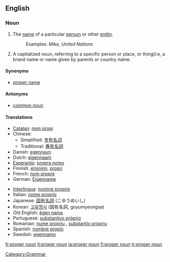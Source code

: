 ==English==
===Noun===
{{wikipedia}}
{{en-noun|sg=[[proper]] [[noun]]}}
# The [[name]] of a particular [[person]] or other [[entity]]. 
#: Examples: ''Mike'', ''United Nations''
#A capitalized noun, referring to a specific person or place, or thing(i:e, a brand name or name given by parents or country name.
====Synonyms====
*[[proper name]]
====Antonyms====
*[[common noun]]
====Translations====
{{top}}
*[[Catalan]]: [[nom propi]]
*Chinese:
**Simplified: [[专有名词]]
**Traditional: [[專有名詞]]
*Danish: [[egennavn]]
*Dutch: [[eigennaam]] {{m}}
*[[Esperanto]]: [[propra nomo]]
*Finnish: [[erisnimi]], [[propri]]
*French: [[nom propre]]
*German: [[Eigenname]] {{m}}
{{mid}}
*[[Interlingua]]: [[nomine proprie]]
*Italian: [[nome proprio]]
*Japanese: [[固有名詞]] (こゆうめいし)
*Korean: [[고유명사]] (固有名詞, goyumyeongsa)
*Old English: [[agen nama|āgen nama]] {{m}}
*Portuguese: [[substantivo próprio]]
*Romanian: [[nume propriu]] {{n}}, [[substantiv propriu]] {{n}}
*Spanish: [[nombre propio]]
*Swedish: [[egennamn]]
{{bottom}}

[[Category:Grammar]]

[[fr:proper noun]]
[[it:proper noun]]
[[ja:proper noun]]
[[fi:proper noun]]
[[tr:proper noun]]